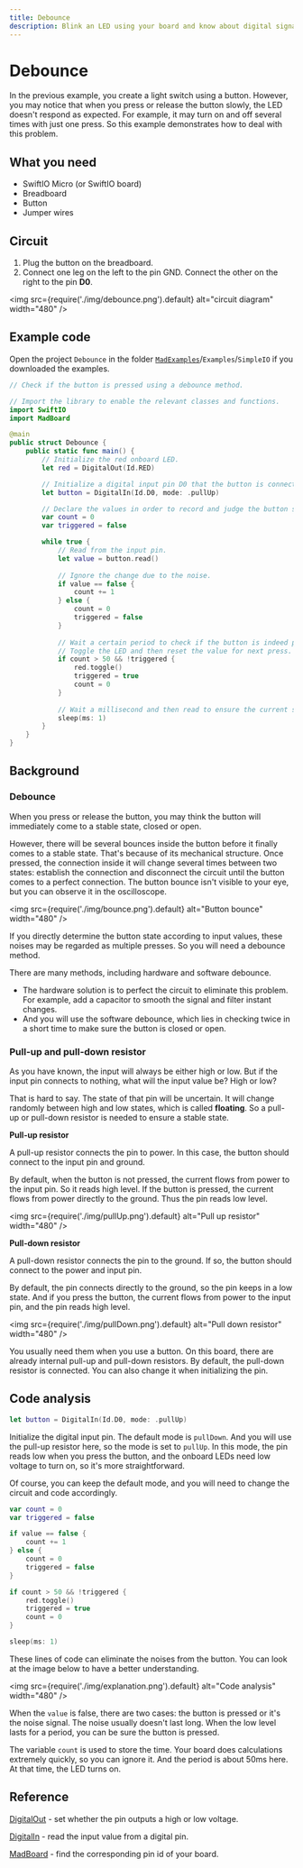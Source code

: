```yaml
---
title: Debounce
description: Blink an LED using your board and know about digital signal.
---
```


# Debounce

In the previous example, you create a light switch using a button. However, you may notice that when you press or release the button slowly, the LED doesn't respond as expected. For example, it may turn on and off several times with just one press. So this example demonstrates how to deal with this problem.

## What you need

- SwiftIO Micro (or SwiftIO board)
- Breadboard
- Button
- Jumper wires

## Circuit

1. Plug the button on the breadboard.
2. Connect one leg on the left to the pin GND. Connect the other on the right to the pin **D0**.

<img
  src={require('./img/debounce.png').default}
  alt="circuit diagram" width="480"
/>


## Example code

Open the project `Debounce` in the folder [`MadExamples`](https://github.com/madmachineio/MadExamples)/`Examples`/`SimpleIO` if you downloaded the examples.

```swift title="Debounce.swift" showLineNumbers
// Check if the button is pressed using a debounce method.

// Import the library to enable the relevant classes and functions.
import SwiftIO
import MadBoard

@main
public struct Debounce {
    public static func main() {
        // Initialize the red onboard LED.
        let red = DigitalOut(Id.RED)

        // Initialize a digital input pin D0 that the button is connected to.
        let button = DigitalIn(Id.D0, mode: .pullUp)

        // Declare the values in order to record and judge the button state.
        var count = 0
        var triggered = false

        while true {
            // Read from the input pin.
            let value = button.read()
            
            // Ignore the change due to the noise.
            if value == false {
                count += 1
            } else {
                count = 0
                triggered = false
            }
            
            // Wait a certain period to check if the button is indeed pressed. 
            // Toggle the LED and then reset the value for next press.
            if count > 50 && !triggered {
                red.toggle()
                triggered = true
                count = 0
            }
            
            // Wait a millisecond and then read to ensure the current state last for enough time. 
            sleep(ms: 1)
        }
    }
}
```

## Background

### Debounce

 When you press or release the button, you may think the button will immediately come to a stable state, closed or open. 

However, there will be several bounces inside the button before it finally comes to a stable state. That's because of its mechanical structure. Once pressed, the connection inside it will change several times between two states: establish the connection and disconnect the circuit until the button comes to a perfect connection. The button bounce isn't visible to your eye, but you can observe it in the oscilloscope. 


<img
  src={require('./img/bounce.png').default}
  alt="Button bounce" width="480"
/>

If you directly determine the button state according to input values, these noises may be regarded as multiple presses. So you will need a debounce method.

There are many methods, including hardware and software debounce.
- The hardware solution is to perfect the circuit to eliminate this problem. For example, add a capacitor to smooth the signal and filter instant changes.
- And you will use the software debounce, which lies in checking twice in a short time to make sure the button is closed or open.

### Pull-up and pull-down resistor

As you have known, the input will always be either high or low. But if the input pin connects to nothing, what will the input value be? High or low?

That is hard to say. The state of that pin will be uncertain. It will change randomly between high and low states, which is called **floating**. So a pull-up or pull-down resistor is needed to ensure a stable state.

**Pull-up resistor**

A pull-up resistor connects the pin to power. In this case, the button should connect to the input pin and ground. 

By default, when the button is not pressed, the current flows from power to the input pin. So it reads high level. If the button is pressed, the current flows from power directly to the ground. Thus the pin reads low level.

<img
  src={require('./img/pullUp.png').default}
  alt="Pull up resistor" width="480"
/>
       

**Pull-down resistor**

A pull-down resistor connects the pin to the ground. If so, the button should connect to the power and input pin. 

By default, the pin connects directly to the ground, so the pin keeps in a low state. And if you press the button, the current flows from power to the input pin, and the pin reads high level.

<img
  src={require('./img/pullDown.png').default}
  alt="Pull down resistor" width="480"
/>

You usually need them when you use a button. On this board, there are already internal pull-up and pull-down resistors. By default, the pull-down resistor is connected. You can also change it when initializing the pin.


## Code analysis

```swift
let button = DigitalIn(Id.D0, mode: .pullUp)
```
Initialize the digital input pin. The default mode is `pullDown`. And you will use the pull-up resistor here, so the mode is set to `pullUp`. In this mode, the pin reads low when you press the button, and the onboard LEDs need low voltage to turn on, so it's more straightforward.

Of course, you can keep the default mode, and you will need to change the circuit and code accordingly.

```swift
var count = 0
var triggered = false

if value == false {
    count += 1
} else {
    count = 0
    triggered = false
}

if count > 50 && !triggered {
    red.toggle()
    triggered = true
    count = 0
}

sleep(ms: 1)
```

These lines of code can eliminate the noises from the button. You can look at the image below to have a better understanding.

<img
  src={require('./img/explanation.png').default}
  alt="Code analysis" width="480"
/>

When the `value` is false, there are two cases: the button is pressed or it's the noise signal. The noise usually doesn't last long. When the low level lasts for a period, you can be sure the button is pressed. 

The variable `count` is used to store the time. Your board does calculations extremely quickly, so you can ignore it. And the period is about 50ms here. At that time, the LED turns on.


## Reference

[DigitalOut](https://madmachineio.github.io/SwiftIO/documentation/swiftio/digitalout) - set whether the pin outputs a high or low voltage.

[DigitalIn](https://madmachineio.github.io/SwiftIO/documentation/swiftio/digitalin) - read the input value from a digital pin.

[MadBoard](https://github.com/madmachineio/MadBoards) - find the corresponding pin id of your board.